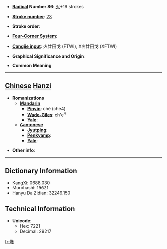 * '''[[Wiktionary:Chinese radical index| Radical]] Number 86''': [[Wiktionary:Chinese radical index 火|火]]+19 strokes

* '''[[Wiktionary:Chinese total strokes index|Stroke number]]''': [[Wiktionary:Chinese total strokes index 23|23]]

* '''Stroke order''': 

* '''[[Wiktionary:Chinese four corner index|Four-Corner System]]''': 

* '''[[Wiktionary:Chinese Cangjie index|Cangjie input]]''': 火廿田戈 (FTWI), X火廿田戈 (XFTWI)

* '''Graphical Significance and Origin''': 

* '''Common Meaning'''

----

== [[Chinese]] [[Hanzi]] ==

* '''Romanizations'''
** '''[[Mandarin]]'''
*** '''[[Pinyin]]''': chè (che4)
*** '''[[Wade-Giles]]''': ch'e<sup>4</sup>
*** '''[[Yale]]''': 
** '''[[Cantonese]]'''
*** '''[[Jyutping]]''':
*** '''[[Penkyamp]]''': 
*** '''[[Yale]]''': 

* '''Other info''': 

----

== Dictionary Information ==

* KangXi: 0688.030
* Morohashi: 19621
* Hanyu Da Zidian: 32249.150

== Technical Information ==

* '''Unicode''':
** Hex: 7221
** Decimal: 29217

[[fr:爡]]